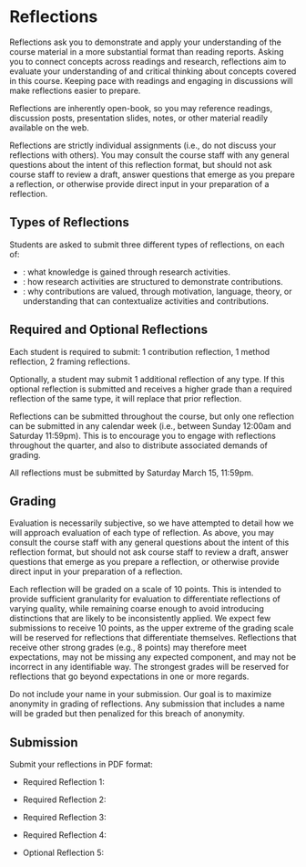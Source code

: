 
# Reflections

<UnderDevelopment display={false} />

Reflections ask you to demonstrate and apply your understanding of the course material in a more substantial format than reading reports.
Asking you to connect concepts across readings and research,
reflections aim to evaluate your understanding of and critical thinking about concepts covered in this course.
Keeping pace with readings and engaging in discussions will make reflections easier to prepare.

Reflections are inherently open-book, so you may reference
readings, discussion posts, presentation slides, notes, or other material readily available on the web.

Reflections are strictly individual assignments (i.e., do not discuss your reflections with others).
You may consult the course staff with any general questions about the intent of this reflection format,
but should not ask course staff to review a draft,
answer questions that emerge as you prepare a reflection,
or otherwise provide direct input in your preparation of a reflection.

## Types of Reflections

Students are asked to submit three different types of reflections, on each of:

- <SiteLink linkKey={SiteLinks.assignmentsReflectionsContributionTop}/>:
  what knowledge is gained through research activities.
- <SiteLink linkKey={SiteLinks.assignmentsReflectionsMethodTop}/>:
  how research activities are structured to demonstrate contributions.
- <SiteLink linkKey={SiteLinks.assignmentsReflectionsFramingTop}/>:
  why contributions are valued,
  through motivation, language, theory, or understanding that can contextualize activities and contributions.

## Required and Optional Reflections

Each student is required to submit: 1 contribution reflection, 1 method reflection, 2 framing reflections.

Optionally, a student may submit 1 additional reflection of any type.
If this optional reflection is submitted and receives a higher grade than a required reflection of the same type,
it will replace that prior reflection.

Reflections can be submitted throughout the course,
but only one reflection can be submitted in any calendar week (i.e., between Sunday 12:00am and Saturday 11:59pm).
This is to encourage you to engage with reflections throughout the quarter, and also to distribute associated demands of grading.

All reflections must be submitted by Saturday March 15, 11:59pm.

## Grading

Evaluation is necessarily subjective, so we have attempted to detail how we will approach evaluation of each type of reflection.
As above, you may consult the course staff with any general questions about the intent of this reflection format,
but should not ask course staff to review a draft,
answer questions that emerge as you prepare a reflection,
or otherwise provide direct input in your preparation of a reflection.

Each reflection will be graded on a scale of 10 points.
This is intended to provide sufficient granularity for evaluation to differentiate reflections of varying quality,
while remaining coarse enough to avoid introducing distinctions that are likely to be inconsistently applied.
We expect few submissions to receive 10 points,
as the upper extreme of the grading scale will be reserved for reflections that differentiate themselves.
Reflections that receive other strong grades (e.g., 8 points)
may therefore meet expectations, may not be missing any expected component, and may not be incorrect in any identifiable way.
The strongest grades will be reserved for reflections that go beyond expectations in one or more regards.

Do not include your name in your submission.
Our goal is to maximize anonymity in grading of reflections.
Any submission that includes a name will be graded but then penalized for this breach of anonymity.

## Submission

Submit your reflections in PDF format:

- Required Reflection 1:

  <CourseDataLink outerComponent="p" linkKey={courseData.linkCanvasReflection1Required} />

- Required Reflection 2:

  <CourseDataLink outerComponent="p" linkKey={courseData.linkCanvasReflection2Required} />

- Required Reflection 3:

  <CourseDataLink outerComponent="p" linkKey={courseData.linkCanvasReflection3Required} />

- Required Reflection 4:

  <CourseDataLink outerComponent="p" linkKey={courseData.linkCanvasReflection4Required} />

- Optional Reflection 5:

  <CourseDataLink outerComponent="p" linkKey={courseData.linkCanvasReflection5Optional} />

